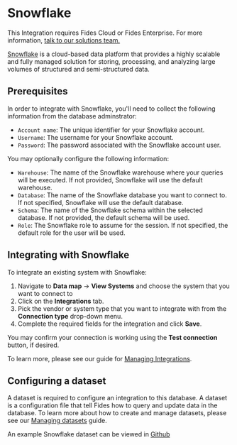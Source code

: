 
# Snowflake 

<Callout emoji=""> This Integration requires Fides Cloud or Fides Enterprise. For more information, [talk to our solutions team.](https://ethyca.com/book-demo?utm_source=docs-site) </Callout>

[Snowflake](https://www.snowflake.com/en/) is a cloud-based data platform that provides a highly scalable and fully managed solution for storing, processing, and analyzing large volumes of structured and semi-structured data.

## Prerequisites
In order to integrate with Snowflake, you'll need to collect the following information from the database adminstrator:
- `Account name`: The unique identifier for your Snowflake account.
- `Username`: The username for your Snowflake account.
- `Password`: The password associated with the Snowflake account user.


You may optionally configure the following information:
- `Warehouse`: The name of the Snowflake warehouse where your queries will be executed. If not provided, Snowflake will use the default warehouse.
- `Database`: The name of the Snowflake database you want to connect to. If not specified, Snowflake will use the default database.
- `Schema`: The name of the Snowflake schema within the selected database. If not provided, the default schema will be used.
- `Role`: The Snowflake role to assume for the session. If not specified, the default role for the user will be used.


## Integrating with Snowflake
To integrate an existing system with Snowflake: 

1. Navigate to **Data map** → **View Systems** and choose the system that you want to connect to
2. Click on the **Integrations** tab.
3. Pick the vendor or system type that you want to integrate with from the **Connection type** drop-down menu.
4. Complete the required fields for the integration and click **Save**. 

You may confirm your connection is working using the **Test connection** button, if desired.

To learn more, please see our guide for [Managing Integrations](/user-guides/integrations/manage-integrations).

## Configuring a dataset
A dataset is required to configure an integration to this database. A dataset is a configuration file that tell Fides how to query and update data in the database. To learn more about how to create and manage datasets, please see our [Managing datasets](/user-guides/datasets) guide.

An example Snowflake dataset can be viewed in [Github](https://github.com/ethyca/fides/blob/main/data/dataset/snowflake_example_test_dataset.yml)


